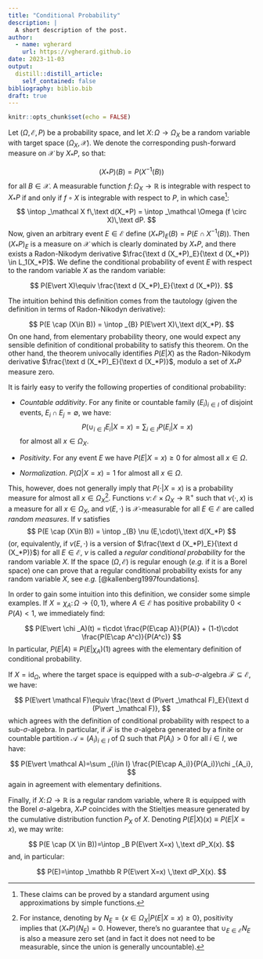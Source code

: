 ```yaml
---
title: "Conditional Probability"
description: |
  A short description of the post.
author:
  - name: vgherard
    url: https://vgherard.github.io
date: 2023-11-03
output:
  distill::distill_article:
    self_contained: false
bibliography: biblio.bib
draft: true
---
```



```r
knitr::opts_chunk$set(echo = FALSE)
```




Let $(\Omega, \,\mathcal E,\,P)$ be a probability space, and let 
$X\colon \Omega \to \Omega _X$ be a random variable with target space 
$(\Omega _X, \mathcal X)$. We denote the corresponding push-forward measure on 
$\mathcal X$ by $X_*P$, so that:

$$
(X_*P)(B)= P(X^{-1}(B))
$$
for all $B\in \mathcal X$. A measurable function 
$f\colon \Omega _X \to \mathbb R$ is integrable with respect to $X_*P$ 
if and only if $f\circ X$ is integrable with respect to $P$, in which case^[
These claims can be proved by a standard argument using approximations by simple 
functions.]: 
$$
\intop _\mathcal X f\,\text d(X_*P) = \intop _\mathcal \Omega (f \circ X)\,\text dP.
$$
Now, given an arbitrary event $E\in \mathcal E$ define 
$(X_*P)_E(B)=P(E\cap X^{-1}(B))$. Then $(X_*P)_E$ is a measure on 
$\mathcal X$ which is clearly dominated by $X_*P$, and there exists a 
Radon-Nikodym derivative 
$\frac{\text d (X_*P)_E}{\text d (X_*P)} \in L_1(X_*P)$. We define the 
conditional probability of event $E$ with respect to the random variable $X$ as
the random variable:

$$
P(E\vert X)\equiv \frac{\text d (X_*P)_E}{\text d (X_*P)}.
$$

The intuition behind this definition comes from the tautology (given the 
definition in terms of Radon-Nikodyn derivative):

$$
P(E \cap (X\in B)) = \intop _{B} P(E\vert X)\,\text d(X_*P).
$$ 
On one hand, from elementary probability theory, one would expect any 
sensible definition of conditional probability to satisfy this theorem. 
On the other hand, the theorem univocally identifies $P(E\vert X)$ as the 
Radon-Nikodym derivative $\frac{\text d (X_*P)_E}{\text d (X_*P)}$, modulo a set 
of $X_*P$ measure zero.

It is fairly easy to verify the following properties of conditional probability:

* *Countable additivity*. For any finite or countable family $(E_i)_{i\in I}$ of
disjoint events, $E_i \cap E_j = \emptyset$, we have:
$$
P(\cup _{i\in I} E_i \vert X = x) = \sum _{i \in I}P(E_i \vert X = x) 
$$
for almost all $x\in \Omega_X$.

* *Positivity*. For any event $E$ we have $P(E \vert X=x) \geq 0$ for almost all
$x \in \Omega$.

* *Normalization*. $P(\Omega \vert X = x) = 1$ for almost all $x \in \Omega$. 

This, however, does not generally imply that $P(\cdot \vert X = x)$ is a 
probability measure for almost all $x\in \Omega_X$^[For instance, denoting by 
$N_E = \{x \in \Omega_X \vert P(E\vert X = x) \geq 0\}$, positivity implies that 
$(X_*P)(N_E)=0$. However, there's no guarantee that 
$\cup _{E\in \mathcal E} N_E$ is also a measure zero set (and in fact it does 
not need to be measurable, since the union is generally uncountable).]. 
Functions $\nu \colon \mathcal E \times \Omega _X \to \mathbb R^+$ such that 
$\nu(\cdot, x)$ is a measure for all $x\in \Omega _X$, and 
$\nu (E,\cdot)$ is $\mathcal X$-measurable for all $E\in \mathcal E$ are called
*random measures*. If $\nu$ satisfies 
$$
P(E \cap (X\in B)) = \intop _{B} \nu (E,\cdot)\,\text d(X_*P)
$$
(or, equivalently, if $\nu (E,\cdot)$ is a version of 
$\frac{\text d (X_*P)_E}{\text d (X_*P)}$) for all $E\in \mathcal E$, $\nu$ is 
called a *regular conditional probability* for the random variable $X$. If the 
space $(\Omega,\, \mathcal E)$ is regular enough (*e.g.* if it is a Borel space)
one can prove that a regular conditional probability exists for any random 
variable $X$, see *e.g.* [@kallenberg1997foundations].

In order to gain some intuition into this definition, we consider some simple 
examples. If $X = \chi _A \colon \Omega \to \{0,1\}$, where $A\in \mathcal E$ 
has positive probability $0<P(A)<1$, we immediately find:

$$
P(E\vert \chi _A)(t) = t\cdot \frac{P(E\cap A)}{P(A)} + (1-t)\cdot \frac{P(E\cap A^c)}{P(A^c)}
$$
In particular, $P(E\vert A) \equiv P(E\vert \chi _A)(1)$ agrees with the 
elementary definition of conditional probability.

If $X = \text {id} _\Omega$, where the target space is equipped with a
sub-$\sigma$-algebra $\mathcal F \subseteq \mathcal E$, we have:

$$
P(E\vert \mathcal F)\equiv \frac{\text d (P\vert _\mathcal F)_E}{\text d (P\vert _\mathcal F)},
$$
which agrees with the definition of conditional probability with respect to a
sub-$\sigma$-algebra. In particular, if $\mathcal F$ is the $\sigma$-algebra 
generated by a finite or countable partition $\mathcal A = (A_i)_{i\in I}$ of 
$\mathcal \Omega$ such that $P(A_i)>0$ for all $i\in I$, we have:

$$
P(E\vert \mathcal A)=\sum _{i\in I} \frac{P(E\cap A_i)}{P(A_i)}\chi _{A_i},
$$
again in agreement with elementary definitions.

Finally, if $X\colon \Omega \to \mathbb R$ is a regular random variable, where
$\mathbb R$ is equipped with the Borel $\sigma$-algebra, $X_*P$ 
coincides with the Stieltjes measure generated by the cumulative distribution
function $P_X$ of $X$. Denoting $P(E\vert X)(x) \equiv P(E\vert X = x)$, we may
write:

$$
P(E \cap (X \in B))=\intop _B P(E\vert X=x) \,\text dP_X(x).
$$
and, in particular:

$$
P(E)=\intop _\mathbb R P(E\vert X=x) \,\text dP_X(x).
$$
